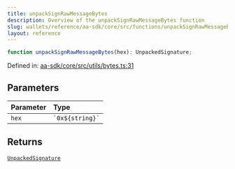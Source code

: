 ```yaml
---
title: unpackSignRawMessageBytes
description: Overview of the unpackSignRawMessageBytes function
slug: wallets/reference/aa-sdk/core/src/functions/unpackSignRawMessageBytes
layout: reference
---
```


```ts
function unpackSignRawMessageBytes(hex): UnpackedSignature;
```

Defined in: [aa-sdk/core/src/utils/bytes.ts:31](https://github.com/alchemyplatform/aa-sdk/blob/923a52171f7246172caf350853843e6680197da9/aa-sdk/core/src/utils/bytes.ts#L31)

## Parameters

| Parameter | Type                |
| :-------- | :------------------ |
| `hex`     | `` `0x${string}` `` |

## Returns

[`UnpackedSignature`](../type-aliases/UnpackedSignature.mdx)
